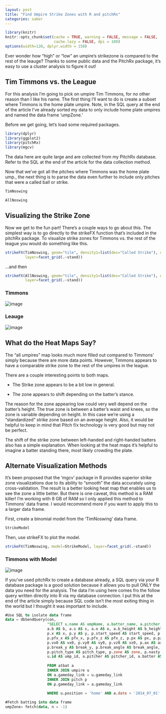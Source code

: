 ```yaml
---
layout: post
title: "Find Umpire Strike Zones with R and pitchRx"
categories: saber
---
```


```r
library(knitr)
knitr::opts_chunk$set(cache = TRUE, warning = FALSE, message = FALSE, 
                      cache.lazy = FALSE, dpi = 180)
options(width=120, dplyr.width = 150)
```

Ever wonder how “high” or “low” an umpire’s strikezone is compared to the rest of the leauge? Thanks to some public data and the PitchRx package, it’s easy to use a cluster analysis to figure it out!

## Tim Timmons vs. the League

For this analysis I’m going to pick on umpire Tim Timmons, for no other reason than I like his name. The first thing I’ll want to do is create a subset where Timmons is the home plate umpire. Note, in the SQL query at the end of the article I’ve already sorted my data to only include home plate umpires and named the data frame ‘umpZone.’

Before we get going, let’s load some required packages.

```r
library(dplyr)
library(ggplot2)
library(pitchRx)
library(mgcv)
```
The data here are quite large and are collected from my PitchRx database. Refer to the SQL at the end of the article for the data collection method.

Now that we’ve got all the pitches where Timmons was the home plate ump., the next thing is to parse the data even further to include only pitches that were a called ball or strike.

```r
TimNoswing

AllNoswing
```

## Visualizing the Strike Zone

Now we get to the fun part! There’s a couple ways to go about this. The simplest way is to go directly to the strikeFX function that’s included in the pitchRx package. To visualize strike zones for Timmons vs. the rest of the league you would do something like this.

```r
strikeFX(TimNoswing, geom="tile", density1=list(des="Called Strike"), density2=list(des="Ball"), 
         layer=facet_grid(.~stand))

```

...and then

```r
strikeFX(AllNoswing, geom="tile", density1=list(des="Called Strike"), density2=list(des="Ball"), 
         layer=facet_grid(.~stand))
```

### Timmons

<img src="/images/TimBallStrike.png" alt="image">

### Leauge

<img src="/images/Allumps.png" alt="image">
	

## What do the Heat Maps Say?

The “all umpires” map looks much more filled out compared to Timmons’ simply because there are more data points. However, Timmons appears to have a comparable strike zone to the rest of the umpires in the league.

There are a couple interesting points to both maps.

* The Strike zone appears to be a bit low in general.

* The zone appears to shift depending on the batter’s stance.

The reason for the zone appearing low could very well depend on the batter’s height. The true zone is between a batter’s waist and knees, so the zone is variable depending on height. In this case we’re using a “standardized” strike zone based on an average height. Also, it would be helpful to keep in mind that Pitch f/x technology is very good but may not be perfect.

The shift of the strike zone between left-handed and right-handed batters also has a simple explanation. When looking at the heat maps it’s helpful to imagine a batter standing there, most likely crowding the plate.

## Alternate Visualization Methods

It’s been proposed that the ‘mgcv’ package in R provides superior strike zone visualizations due to its ability to “smooth” the data accurately using cross-validation. The result is a better looking heat map that enables us to see the zone a little better. But there is one caveat, this method is a RAM killer! I’m working with 8 GB of RAM so I only applied this method to Timmons’ data frame. I would recommend more if you want to apply this to a larger data frame.

First, create a binomial model from the ‘TimNoswing’ data frame.

```r
StrikeModel
```

Then, use strikeFX to plot the model.

```r
strikeFX(TimNoswing, model=StrikeModel, layer=facet_grid(.~stand))

```

### Timmons with Model

<img src="/images/TimStrikeModel.png" alt="image">

If you’ve used pitchRx to create a database already, a SQL query via your R database package is a good solution because it allows you to pull ONLY the data you need for the analysis. The data I’m using here comes fro the follow query written directly into R via my database connection. I put this at the end of the article simply because SQL code isn’t the most exiting thing in the world but I thought it was important to include.

```sql
#Use SQL to isolate data frame
data = dbSendQuery(con,
                   "SELECT u.name AS umpName, a.batter_name, a.pitcher_name, a.stand, a.p_throws,
                   a.b AS b, a.s AS s, a.o AS o, a.b_height AS b_height,
                   p.x AS x, p.y AS y, p.start_speed AS start_speed, p.end_speed AS end_speed, p.sz_top AS sz_top, p.sz_bot                    AS sz_top, 
                   p.pfx_x AS pfx_x, p.pfx_z AS pfx_z, p.px AS px, p.pz AS pz, p.x0 AS x0, p.y0 AS y0, p.z0 AS z0, 
                   p.vx0 AS vx0, p.vy0 AS vy0, p.vz0 AS vz0, p.ax AS ax, p.ay AS ay, p.az AS az,
                   p.break_y AS break_y, p.break_angle AS break_angle, p.break_length AS break_length, 
                   p.pitch_type AS pitch_type, p.zone AS zone, p.nasty AS nasty, p.count AS count, p.des AS des,
                   u.id AS ump_id, a.pitcher AS pitcher_id, a.batter AS batter_id
                   
                   FROM atbat a
                   INNER JOIN umpire u
                   ON a.gameday_link = u.gameday_link
                   INNER JOIN pitch p
                   ON p.gameday_link = a.gameday_link
                   
                   WHERE u.position = 'home' AND a.date > '2014_07_01' AND a.date < '2014_09_01'")

#Fetch batting into data frame
umpZone= fetch(data, n = -1)
```